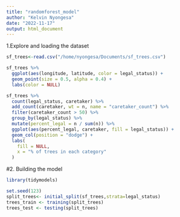```yaml
---
title: "randomforest_model"
author: "Kelvin Nyongesa"
date: "2022-11-17"
output: html_document
---
```


1.Explore and loading the dataset
```r
sf_trees<-read.csv("/home/nyongesa/Documents/sf_trees.csv")
```

```r
sf_trees %>%
  ggplot(aes(longitude, latitude, color = legal_status)) +
  geom_point(size = 0.5, alpha = 0.4) +
  labs(color = NULL)
```

```r
sf_trees %>%
  count(legal_status, caretaker) %>%
  add_count(caretaker, wt = n, name = "caretaker_count") %>%
  filter(caretaker_count > 50) %>%
  group_by(legal_status) %>%
  mutate(percent_legal = n / sum(n)) %>%
  ggplot(aes(percent_legal, caretaker, fill = legal_status)) +
  geom_col(position = "dodge") +
  labs(
    fill = NULL,
    x = "% of trees in each category"
  )
```

#2. Building the model

```r
library(tidymodels)
```


```r
set.seed(123)
split_trees<- initial_split(sf_trees,strata=legal_status)
trees_train <- training(split_trees)
trees_test <- testing(split_trees)
```



